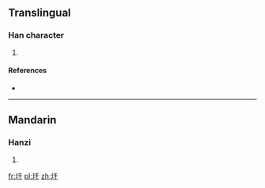 ==Translingual==

===Han character===
{{Han char|rn=32|rad=土|as=03|sn=6|four=|canj=土竹十 (GHJ)}}

# {{defn|Han|sort=土03}}

====References====
* {{Han ref|kx=0224.130|dkj=04892|hdz=10419.070|uh=5732|ud=22322}}

----

==Mandarin==

===Hanzi===
{{cmn-hanzi|pin=[[qiān]] ([[qian1]])|wg=ch'ien<sup>1</sup>}}

# {{defn|Mandarin|sort=土03}}

[[fr:圲]]
[[pl:圲]]
[[zh:圲]]